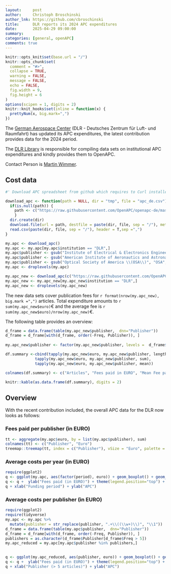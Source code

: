 ```yaml
---
layout:     post
author:     Christoph Broschinski
author_lnk: https://github.com/cbroschinski
title:      DLR reports its 2024 APC expenditures
date:       2025-04-29 09:00:00
summary:    
categories: [general, openAPC]
comments: true
---
```



```r
knitr::opts_knit$set(base.url = "/")
knitr::opts_chunk$set(
  comment = "#>",
  collapse = TRUE,
  warning = FALSE, 
  message = FALSE,
  echo = FALSE,
  fig.width = 9,
  fig.height = 6
)
options(scipen = 1, digits = 2)
knitr::knit_hooks$set(inline = function(x) {
  prettyNum(x, big.mark=",")
})
```

The [German Aerospace Center](https://www.dlr.de/EN/Home/home_node.html) (DLR - Deutsches Zentrum für Luft- und Raumfahrt) has updated its APC expenditures, the latest contribution provides data for the 2024 period.

The [DLR Library](https://www.dlr.de/en/dlr/about-us/organisation/science-information/dlr-library) is responsible for compiling data sets on institutional APC expenditures and kindly provides them to OpenAPC.

Contact Person is [Martin Wimmer](mailto:Bibliotheken@dlr.de).

## Cost data

```r
#' Download APC spreadsheet from github which requires to Curl installed

download_apc <- function(path = NULL, dir = "tmp", file = "apc_de.csv"){
  if(is.null(path)) {
    path <- c("https://raw.githubusercontent.com/OpenAPC/openapc-de/master/data/apc_de.csv")
    } 
  dir.create(dir) 
  download.file(url = path, destfile = paste(dir, file, sep = "/"), method = "curl")
  read.csv(paste(dir, file, sep = "/"), header = T,sep =",")
}

my.apc <- download_apc()
my.apc <- my.apc[my.apc$institution == "DLR",]
my.apc$publisher <- gsub("Institute of Electrical & Electronics Engineers \\(IEEE\\)", "IEEE", my.apc$publisher)
my.apc$publisher <- gsub("American Institute of Aeronautics and Astronautics \\(AIAA\\)", "AIAA", my.apc$publisher)
my.apc$publisher <- gsub("Optical Society of America \\(OSA\\)", "OSA", my.apc$publisher)
my.apc <- droplevels(my.apc)

my.apc_new <- download_apc(c("https://raw.githubusercontent.com/OpenAPC/openapc-de/refs/tags/v4.153.5-3-2/data/dlr/DLRopenAPC_2024_enriched.csv"))
my.apc_new <- my.apc_new[my.apc_new$institution == "DLR",]
my.apc_new <- droplevels(my.apc_new)

```

The new data sets cover publication fees for `r format(nrow(my.apc_new), big.mark =",")` articles. Total expenditure amounts to `r sum(my.apc_new$euro)`€ and the average fee is `r sum(my.apc_new$euro)/nrow(my.apc_new)`€.

The following table provides an overview:

```r
d_frame = data.frame(table(my.apc_new$publisher,  dnn="Publisher"))                 
d_frame = d_frame[with(d_frame, order(-Freq, Publisher)), ]                                           
                                    
my.apc_new$publisher <- factor(my.apc_new$publisher, levels =  d_frame$Publisher)

df.summary <-cbind(tapply(my.apc_new$euro, my.apc_new$publisher, length),
             tapply(my.apc_new$euro, my.apc_new$publisher, sum),
             tapply(my.apc_new$euro, my.apc_new$publisher, mean))

colnames(df.summary) <- c("Articles", "Fees paid in EURO", "Mean Fee paid")

knitr::kable(as.data.frame(df.summary), digits = 2)
```

## Overview

With the recent contribution included, the overall APC data for the DLR now looks as follows:

### Fees paid per publisher (in EURO)

```r
tt <- aggregate(my.apc$euro, by = list(my.apc$publisher), sum)
colnames(tt) <- c("Publisher", "Euro")
treemap::treemap(tt, index = c("Publisher"), vSize = "Euro", palette = "Paired")
```

###  Average costs per year (in EURO)

```r
require(ggplot2)
q <- ggplot(my.apc, aes(factor(period), euro)) + geom_boxplot() + geom_point()
q <- q +  ylab("Fees paid (in EURO)") + theme(legend.position="top") + theme_bw(base_size = 18)
q + xlab("Funding period") + ylab("APC")
```

###  Average costs per publisher (in EURO)

```r
require(ggplot2)
require(tidyverse)
my.apc <- my.apc %>%
  mutate(publisher = str_replace(publisher, ".+\\((\\w+)\\)", "\\1"))
d_frame = data.frame(table(my.apc$publisher,  dnn="Publisher"))                 
d_frame = d_frame[with(d_frame, order(-Freq, Publisher)), ]
publishers = as.character(d_frame$Publisher[d_frame$Freq > 5])
my.apc_reduced = my.apc[my.apc$publisher %in% publishers,]

  
q <- ggplot(my.apc_reduced, aes(publisher, euro)) + geom_boxplot() + geom_point()
q <- q +  ylab("Fees paid (in EURO)") + theme(legend.position="top") + theme_bw(base_size = 18) + coord_flip()
q + xlab("Publisher (> 5 articles)") + ylab("APC")
```
